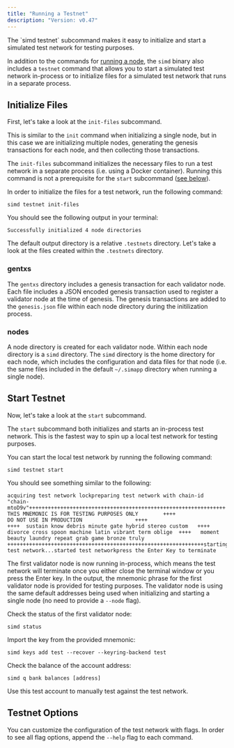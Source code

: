 ```yaml
---
title: "Running a Testnet"
description: "Version: v0.47"
---
```


<Note>
  The `simd testnet` subcommand makes it easy to initialize and start a simulated test network for testing purposes.
</Note>

In addition to the commands for [running a node](/v0.47/user/run-node/run-node), the `simd` binary also includes a `testnet` command that allows you to start a simulated test network in-process or to initialize files for a simulated test network that runs in a separate process.

## Initialize Files[​](#initialize-files "Direct link to Initialize Files")

First, let's take a look at the `init-files` subcommand.

This is similar to the `init` command when initializing a single node, but in this case we are initializing multiple nodes, generating the genesis transactions for each node, and then collecting those transactions.

The `init-files` subcommand initializes the necessary files to run a test network in a separate process (i.e. using a Docker container). Running this command is not a prerequisite for the `start` subcommand ([see below](#start-testnet)).

In order to initialize the files for a test network, run the following command:

```
simd testnet init-files
```

You should see the following output in your terminal:

```
Successfully initialized 4 node directories
```

The default output directory is a relative `.testnets` directory. Let's take a look at the files created within the `.testnets` directory.

### gentxs[​](#gentxs "Direct link to gentxs")

The `gentxs` directory includes a genesis transaction for each validator node. Each file includes a JSON encoded genesis transaction used to register a validator node at the time of genesis. The genesis transactions are added to the `genesis.json` file within each node directory during the initilization process.

### nodes[​](#nodes "Direct link to nodes")

A node directory is created for each validator node. Within each node directory is a `simd` directory. The `simd` directory is the home directory for each node, which includes the configuration and data files for that node (i.e. the same files included in the default `~/.simapp` directory when running a single node).

## Start Testnet[​](#start-testnet "Direct link to Start Testnet")

Now, let's take a look at the `start` subcommand.

The `start` subcommand both initializes and starts an in-process test network. This is the fastest way to spin up a local test network for testing purposes.

You can start the local test network by running the following command:

```
simd testnet start
```

You should see something similar to the following:

```
acquiring test network lockpreparing test network with chain-id "chain-mtoD9v"+++++++++++++++++++++++++++++++++++++++++++++++++++++++++++++++       THIS MNEMONIC IS FOR TESTING PURPOSES ONLY        ++++                DO NOT USE IN PRODUCTION                 ++++                                                         ++++  sustain know debris minute gate hybrid stereo custom   ++++  divorce cross spoon machine latin vibrant term oblige  ++++   moment beauty laundry repeat grab game bronze truly   +++++++++++++++++++++++++++++++++++++++++++++++++++++++++++++++starting test network...started test networkpress the Enter Key to terminate
```

The first validator node is now running in-process, which means the test network will terminate once you either close the terminal window or you press the Enter key. In the output, the mnemonic phrase for the first validator node is provided for testing purposes. The validator node is using the same default addresses being used when initializing and starting a single node (no need to provide a `--node` flag).

Check the status of the first validator node:

```
simd status
```

Import the key from the provided mnemonic:

```
simd keys add test --recover --keyring-backend test
```

Check the balance of the account address:

```
simd q bank balances [address]
```

Use this test account to manually test against the test network.

## Testnet Options[​](#testnet-options "Direct link to Testnet Options")

You can customize the configuration of the test network with flags. In order to see all flag options, append the `--help` flag to each command.
